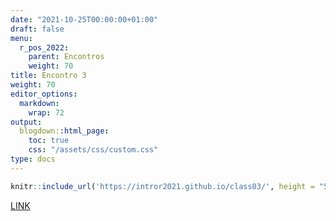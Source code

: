 ---
date: "2021-10-25T00:00:00+01:00"
draft: false
menu:
  r_pos_2022:
    parent: Encontros
    weight: 70
title: Encontro 3
weight: 70
editor_options: 
  markdown: 
    wrap: 72
output: 
  blogdown::html_page:
    toc: true
    css: "/assets/css/custom.css"
type: docs
---


```{r echo=FALSE, message=FALSE, warning=FALSE}
knitr::include_url('https://intror2021.github.io/class03/', height = "500px")
```

[LINK](https://intror2021.github.io/class03/)

